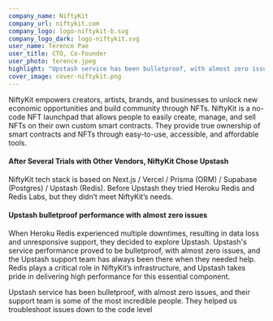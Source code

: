 ```yaml
---
company_name: NiftyKit
company_url: niftykit.com
company_logo: logo-niftykit-b.svg
company_logo_dark: logo-niftykit.svg
user_name: Terence Pae
user_title: CTO, Co-Founder
user_photo: terence.jpeg
highlight: "Upstash service has been bulletproof, with almost zero issues, and their support team is some of the most incredible people. They helped us troubleshoot issues down to the code level"
cover_image: cover-niftykit.png
---
```


NiftyKit empowers creators, artists, brands, and businesses to unlock new economic opportunities and build community through NFTs. NiftyKit is a no-code NFT launchpad that allows people to easily create, manage, and sell NFTs on their own custom smart contracts. They provide true ownership of smart contracts and NFTs through easy-to-use, accessible, and affordable tools.

#### After Several Trials with Other Vendors, NiftyKit Chose Upstash

NiftyKit tech stack is based on Next.js / Vercel / Prisma (ORM) / Supabase (Postgres) / Upstash (Redis). Before Upstash they tried Heroku Redis and Redis Labs, but they didn’t meet NiftyKit’s needs.

#### Upstash bulletproof performance with almost zero issues

When Heroku Redis experienced multiple downtimes, resulting in data loss and unresponsive support, they decided to explore Upstash. Upstash's service performance proved to be bulletproof, with almost zero issues, and the Upstash support team has always been there when they needed help. Redis plays a critical role in NiftyKit’s infrastructure, and Upstash takes pride in delivering high performance for this essential component.

<Highlight name="Terence Pae" title="CTO, Co-Founder" photo="terence.jpeg">
  Upstash service has been bulletproof, with almost zero issues, and their
  support team is some of the most incredible people. They helped us
  troubleshoot issues down to the code level
</Highlight>
